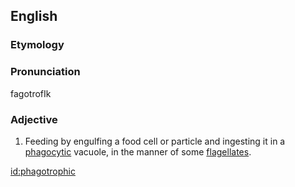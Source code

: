 ==English==
===Etymology===

{{suffix|phagotrophy|ic}}
===Pronunciation===
{{rfp}}
fagotrofIk

===Adjective===
{{en-adj|-}}

# {{microbiology}} Feeding by engulfing a food cell or particle and ingesting it in a [[phagocytic]] vacuole, in the manner of some [[flagellate]]s.

[[id:phagotrophic]]